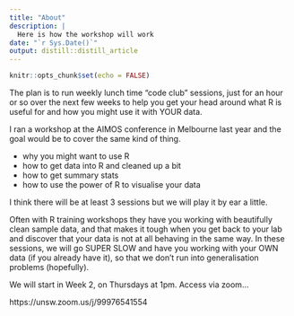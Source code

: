 ```yaml
---
title: "About"
description: |
  Here is how the workshop will work
date: "`r Sys.Date()`"
output: distill::distill_article
---
```


```r
knitr::opts_chunk$set(echo = FALSE)
```


The plan is to run weekly lunch time "code club" sessions, just for an hour or so over the next few weeks to help you get your head around what R is useful for and how you might use it with YOUR data. 

I ran a workshop at the AIMOS conference in Melbourne last year and the goal would be to cover the same kind of thing. 

- why you might want to use R
- how to get data into R and cleaned up a bit
- how to get summary stats
- how to use the power of R to visualise your data

I think there will be at least 3 sessions but we will play it by ear a little. 

Often with R training workshops they have you working with beautifully clean sample data, and  that makes it tough when you get back to your lab and discover that your data is not at all behaving in the same way. In these sessions, we will go SUPER SLOW and have you working with your OWN data (if you already have it), so that we don't run into generalisation problems (hopefully). 

We will start in Week 2, on Thursdays at 1pm. Access via zoom...

https://unsw.zoom.us/j/99976541554  